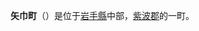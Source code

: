 {{日本町村|
自治體名=矢巾|
町村=町|
圖像=[[File:Yahaba_Station_west_exit.jpg|240px]]|
圖像說明=[[矢幅站|矢幅站]]|
町村章=[[File:Emblem_of_Yahaba,_Iwate.svg|100px]]|
日文原名=矢巾町|
平假名=やはばちょう|
羅馬字拼音=Yahaba-chō|
都道府縣=岩手縣|
支廳=|
郡=紫波郡|
編號=03322-7|
面積=67.28|
邊界未定=|
人口=26,773|
統計時間=2013年7月1日|
自治體=[[盛岡市|盛岡市]]<br>[[紫波郡|紫波郡]]：[[紫波町|紫波町]]<br>[[岩手郡|岩手郡]]：[[雫石町|雫石町]]|
樹=[[松|松]]|
花=[[百合|百合]]|
鳥=[[大杜鵑|大杜鵑]]|
其他象徵物=|
其他象徵=|
首長=[[川村光朗|川村光朗]]|
議員數=18|
郵遞區號=028-3692|
所在地=紫波郡矢巾町大字南矢幅第13地割123番地|
電話號碼=19-697-1111|
外部連結=http://www.town.yahaba.iwate.jp/ |
經度=|
緯度=|
地圖=|
註記=
}}
'''矢巾町'''（{{jpn|j=矢巾町|hg=やはばちょう|rm=Yahaba chō|f=y}}）是位于[[岩手縣|岩手縣]]中部，[[紫波郡|紫波郡]]的一町。
{{岩手縣}}{{Authority control}}